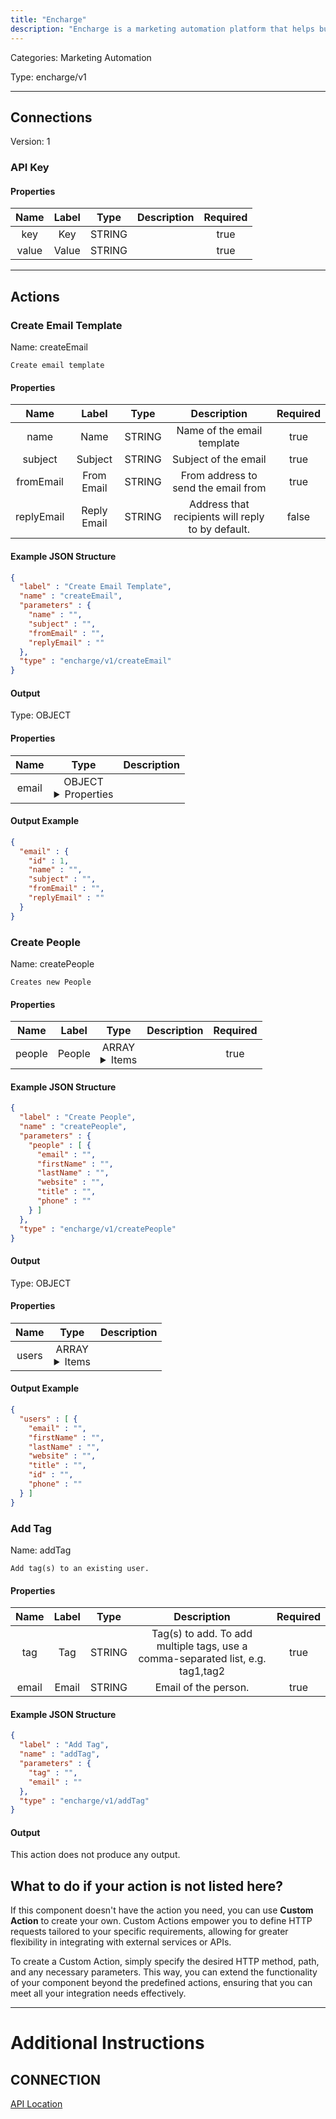 ```yaml
---
title: "Encharge"
description: "Encharge is a marketing automation platform that helps businesses automate their customer communication and marketing campaigns."
---
```



Categories: Marketing Automation


Type: encharge/v1

<hr />



## Connections

Version: 1


### API Key

#### Properties

|      Name       |      Label     |     Type     |     Description     | Required |
|:---------------:|:--------------:|:------------:|:-------------------:|:--------:|
| key | Key | STRING |  | true |
| value | Value | STRING |  | true |





<hr />


## Actions


### Create Email Template
Name: createEmail

`Create email template`

#### Properties

|      Name       |      Label     |     Type     |     Description     | Required |
|:---------------:|:--------------:|:------------:|:-------------------:|:--------:|
| name | Name | STRING | Name of the email template | true |
| subject | Subject | STRING | Subject of the email | true |
| fromEmail | From Email | STRING | From address to send the email from | true |
| replyEmail | Reply Email | STRING | Address that recipients will reply to by default. | false |

#### Example JSON Structure
```json
{
  "label" : "Create Email Template",
  "name" : "createEmail",
  "parameters" : {
    "name" : "",
    "subject" : "",
    "fromEmail" : "",
    "replyEmail" : ""
  },
  "type" : "encharge/v1/createEmail"
}
```

#### Output



Type: OBJECT


#### Properties

|     Name     |     Type     |     Description     |
|:------------:|:------------:|:-------------------:|
| email | OBJECT <details> <summary> Properties </summary> &#123;INTEGER\(id), STRING\(name), STRING\(subject), STRING\(fromEmail), STRING\(replyEmail)&#125; </details> |  |




#### Output Example
```json
{
  "email" : {
    "id" : 1,
    "name" : "",
    "subject" : "",
    "fromEmail" : "",
    "replyEmail" : ""
  }
}
```


### Create People
Name: createPeople

`Creates new People`

#### Properties

|      Name       |      Label     |     Type     |     Description     | Required |
|:---------------:|:--------------:|:------------:|:-------------------:|:--------:|
| people | People | ARRAY <details> <summary> Items </summary> [&#123;STRING\(email), STRING\(firstName), STRING\(lastName), STRING\(website), STRING\(title), STRING\(phone)&#125;] </details> |  | true |

#### Example JSON Structure
```json
{
  "label" : "Create People",
  "name" : "createPeople",
  "parameters" : {
    "people" : [ {
      "email" : "",
      "firstName" : "",
      "lastName" : "",
      "website" : "",
      "title" : "",
      "phone" : ""
    } ]
  },
  "type" : "encharge/v1/createPeople"
}
```

#### Output



Type: OBJECT


#### Properties

|     Name     |     Type     |     Description     |
|:------------:|:------------:|:-------------------:|
| users | ARRAY <details> <summary> Items </summary> [&#123;STRING\(email), STRING\(firstName), STRING\(lastName), STRING\(website), STRING\(title), STRING\(id), STRING\(phone)&#125;] </details> |  |




#### Output Example
```json
{
  "users" : [ {
    "email" : "",
    "firstName" : "",
    "lastName" : "",
    "website" : "",
    "title" : "",
    "id" : "",
    "phone" : ""
  } ]
}
```


### Add Tag
Name: addTag

`Add tag(s) to an existing user.`

#### Properties

|      Name       |      Label     |     Type     |     Description     | Required |
|:---------------:|:--------------:|:------------:|:-------------------:|:--------:|
| tag | Tag | STRING | Tag(s) to add. To add multiple tags, use a comma-separated list, e.g. tag1,tag2 | true |
| email | Email | STRING | Email of the person. | true |

#### Example JSON Structure
```json
{
  "label" : "Add Tag",
  "name" : "addTag",
  "parameters" : {
    "tag" : "",
    "email" : ""
  },
  "type" : "encharge/v1/addTag"
}
```

#### Output

This action does not produce any output.






## What to do if your action is not listed here?

If this component doesn't have the action you need, you can use **Custom Action** to create your own. Custom Actions empower you to define HTTP requests tailored to your specific requirements, allowing for greater flexibility in integrating with external services or APIs.

To create a Custom Action, simply specify the desired HTTP method, path, and any necessary parameters. This way, you can extend the functionality of your component beyond the predefined actions, ensuring that you can meet all your integration needs effectively.

<hr />

# Additional Instructions

## CONNECTION

[API Location](https://app.encharge.io/settings/account)
